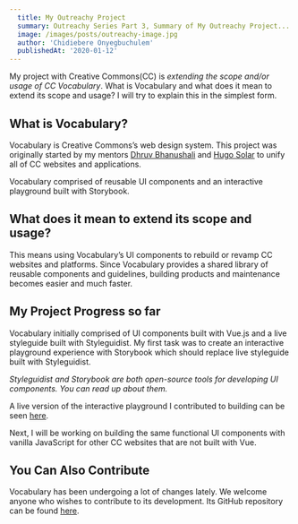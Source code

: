 ```yaml
---
  title: My Outreachy Project
  summary: Outreachy Series Part 3, Summary of My Outreachy Project...
  image: /images/posts/outreachy-image.jpg
  author: 'Chidiebere Onyegbuchulem'
  publishedAt: '2020-01-12'
---
```


My project with Creative Commons(CC) is _extending the scope and/or usage of CC
Vocabulary_. What is Vocabulary and what does it mean to extend its scope and
usage? I will try to explain this in the simplest form.

## What is Vocabulary?

Vocabulary is Creative Commons’s web design system. This project was originally
started by my mentors [Dhruv Bhanushali](https://www.linkedin.com/in/dhruvkb/)
and [Hugo Solar](https://www.linkedin.com/in/hugosolar/) to unify all of CC
websites and applications.

Vocabulary comprised of reusable UI components and an interactive playground
built with Storybook.

## What does it mean to extend its scope and usage?

This means using Vocabulary’s UI components to rebuild or revamp CC websites and
platforms. Since Vocabulary provides a shared library of reusable components and
guidelines, building products and maintenance becomes easier and much faster.

## My Project Progress so far

Vocabulary initially comprised of UI components built with Vue.js and a live
styleguide built with Styleguidist. My first task was to create an interactive
playground experience with Storybook which should replace live styleguide built
with Styleguidist.

_Styleguidist and Storybook are both open-source tools for developing UI
components. You can read up about them._

A live version of the interactive playground I contributed to building can be
seen [here](https://cc-vocabulary.netlify.app/).

Next, I will be working on building the same functional UI components with
vanilla JavaScript for other CC websites that are not built with Vue.

## You Can Also Contribute

Vocabulary has been undergoing a lot of changes lately. We welcome anyone who
wishes to contribute to its development. Its GitHub repository can be found
[here](https://github.com/creativecommons/vocabulary).
